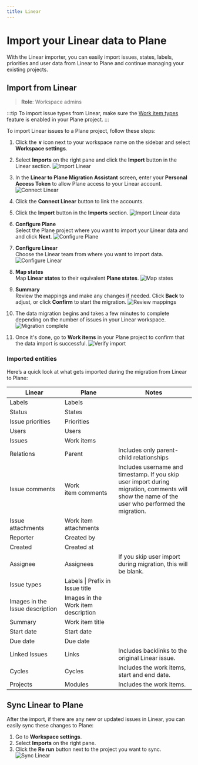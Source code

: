 ```yaml
---
title: Linear
---
```


# Import your Linear data to Plane

With the Linear importer, you can easily import issues, states, labels, priorities and user data from Linear to Plane and continue managing your existing projects.

## Import from Linear
> **Role**: Workspace admins

:::tip
To import issue types from Linear, make sure the [Work item types](/core-concepts/issues/issue-types) feature is enabled in your Plane project.
:::

To import Linear issues to a Plane project, follow these steps:
1. Click the **∨** icon next to your workspace name on the sidebar and select **Workspace settings**.

2. Select **Imports** on the right pane and click the **Import** button in the Linear section.
    ![Import Linear](https://media.docs.plane.so/importers/linear/import-linear.webp#center)

4. In the **Linear to Plane Migration Assistant** screen, enter your **Personal Access Token** to allow Plane access to your Linear account.
    ![Connect Linear](https://media.docs.plane.so/importers/linear/linear-plane-migration-assistant.webp#center)

5. Click the **Connect Linear** button to link the accounts.

6. Click the **Import** button in the **Imports** section.
    ![Import Linear data](https://media.docs.plane.so/importers/linear/import-linear-data.webp#center)

7. **Configure Plane**  
    Select the Plane project where you want to import your Linear data and and click **Next**.
        ![Configure Plane](https://media.docs.plane.so/importers/linear/configure-plane.webp#center) 

8. **Configure Linear**  
    Choose the Linear team from where you want to import data.
       ![Configure Linear](https://media.docs.plane.so/importers/linear/configure-linear.webp#center)    

9. **Map states**  
    Map **Linear states** to their equivalent **Plane states**.
        ![Map states](https://media.docs.plane.so/importers/linear/map-states.webp#center)   

10. **Summary**  
    Review the mappings and make any changes if needed.  Click **Back** to adjust, or click **Confirm** to start the migration.
       ![Review mappings](https://media.docs.plane.so/importers/linear/import-summary.webp#center)   

11. The data migration begins and takes a few minutes to complete depending on the number of issues in your Linear workspace. 
       ![Migration complete](https://media.docs.plane.so/importers/linear/import-complete.webp#center)   

12. Once it's done, go to **Work items** in your Plane project to confirm that the data import is successful. 
        ![Verify import](https://media.docs.plane.so/importers/linear/verify-import.webp#center)   

### Imported entities

Here’s a quick look at what gets imported during the migration from Linear to Plane:

| Linear | Plane | Notes|
|--------------| ------------------- |---- |
| Labels | Labels | |
| Status | States | |
| Issue priorities | Priorities | |
| Users | Users | |
| Issues | Work items | |
| Relations | Parent | Includes only parent-child relationships |
| Issue&nbsp;comments | Work item&nbsp;comments |Includes username and timestamp. If you skip user import during migration, comments will show the name of the user who performed the migration.|
| Issue attachments | Work item attachments | |
| Reporter | Created by | |
| Created | Created at | |
| Assignee | Assignees | If you skip user import during migration, this will be blank.|
| Issue types | Labels \| Prefix in Issue title | |
| Images in the Issue description | Images in the Work item description | |
| Summary | Work item title | |
| Start date | Start date | |
| Due date | Due date | |
| Linked Issues | Links | Includes backlinks to the original Linear issue.|
| Cycles | Cycles | Includes the work items, start and end date. |
| Projects | Modules | Includes the work items. |

## Sync Linear to Plane

After the import, if there are any new or updated issues in Linear, you can easily sync these changes to Plane:

1. Go to **Workspace settings**.
2. Select **Imports** on the right pane. 
3. Click the **Re run** button next to the project you want to sync.
    ![Sync Linear](https://media.docs.plane.so/importers/linear/rerun-import.webp#center)   

